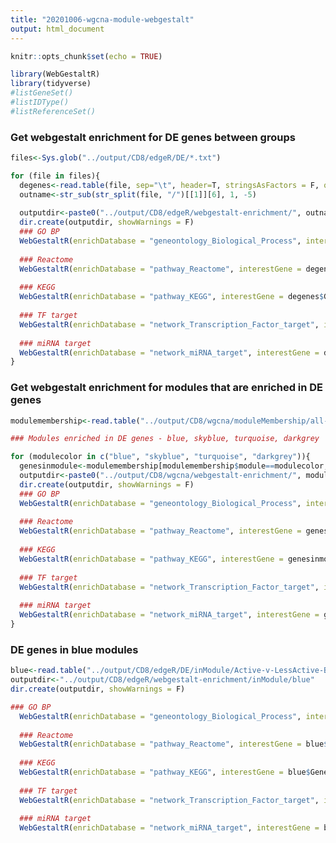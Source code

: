 ```yaml
---
title: "20201006-wgcna-module-webgestalt"
output: html_document
---
```


```r
knitr::opts_chunk$set(echo = TRUE)
```

```R
library(WebGestaltR)
library(tidyverse)
#listGeneSet()
#listIDType()
#listReferenceSet()

```

### Get webgestalt enrichment for DE genes between groups

```R
files<-Sys.glob("../output/CD8/edgeR/DE/*.txt")

for (file in files){
  degenes<-read.table(file, sep="\t", header=T, stringsAsFactors = F, quote="")
  outname<-str_sub(str_split(file, "/")[[1]][6], 1, -5)
  
  outputdir<-paste0("../output/CD8/edgeR/webgestalt-enrichment/", outname)
  dir.create(outputdir, showWarnings = F)
  ### GO BP
  WebGestaltR(enrichDatabase = "geneontology_Biological_Process", interestGene = degenes$Gene.stable.ID, interestGeneType = "ensembl_gene_id", referenceSet = "genome", maxNum = 1000, minNum = 5, outputDirectory = outputdir, projectName = "GO-BP", isOutput = T)
  
  ### Reactome
  WebGestaltR(enrichDatabase = "pathway_Reactome", interestGene = degenes$Gene.stable.ID, interestGeneType = "ensembl_gene_id", referenceSet = "genome", maxNum = 1000, minNum = 5, outputDirectory = outputdir, projectName = "Reactome", isOutput = T)
  
  ### KEGG
  WebGestaltR(enrichDatabase = "pathway_KEGG", interestGene = degenes$Gene.stable.ID, interestGeneType = "ensembl_gene_id", referenceSet = "genome", maxNum = 1000, minNum = 5, outputDirectory = outputdir, projectName = "KEGG", isOutput = T)
  
  ### TF target
  WebGestaltR(enrichDatabase = "network_Transcription_Factor_target", interestGene = degenes$Gene.stable.ID, interestGeneType = "ensembl_gene_id", referenceSet = "genome", maxNum = 1000, minNum = 5, outputDirectory = outputdir, projectName = "TF_target", isOutput = T)
  
  ### miRNA target
  WebGestaltR(enrichDatabase = "network_miRNA_target", interestGene = degenes$Gene.stable.ID, interestGeneType = "ensembl_gene_id", referenceSet = "genome", maxNum = 1000, minNum = 5, outputDirectory = outputdir, projectName = "miRNA_target", isOutput = T)
}
```

### Get webgestalt enrichment for modules that are enriched in DE genes

```R
modulemembership<-read.table("../output/CD8/wgcna/moduleMembership/all-genes.txt", sep="\t", header = T, stringsAsFactors = F)

### Modules enriched in DE genes - blue, skyblue, turquoise, darkgrey

for (modulecolor in c("blue", "skyblue", "turquoise", "darkgrey")){
  genesinmodule<-modulemembership[modulemembership$module==modulecolor,"gene"]
  outputdir<-paste0("../output/CD8/wgcna/webgestalt-enrichment/", modulecolor)
  dir.create(outputdir, showWarnings = F)
  ### GO BP
  WebGestaltR(enrichDatabase = "geneontology_Biological_Process", interestGene = genesinmodule, interestGeneType = "ensembl_gene_id", referenceSet = "genome", maxNum = 1000, minNum = 5, outputDirectory = outputdir, projectName = "GO-BP", isOutput = T)
  
  ### Reactome
  WebGestaltR(enrichDatabase = "pathway_Reactome", interestGene = genesinmodule, interestGeneType = "ensembl_gene_id", referenceSet = "genome", maxNum = 1000, minNum = 5, outputDirectory = outputdir, projectName = "Reactome", isOutput = T)
  
  ### KEGG
  WebGestaltR(enrichDatabase = "pathway_KEGG", interestGene = genesinmodule, interestGeneType = "ensembl_gene_id", referenceSet = "genome", maxNum = 1000, minNum = 5, outputDirectory = outputdir, projectName = "KEGG", isOutput = T)
  
  ### TF target
  WebGestaltR(enrichDatabase = "network_Transcription_Factor_target", interestGene = genesinmodule, interestGeneType = "ensembl_gene_id", referenceSet = "genome", maxNum = 1000, minNum = 5, outputDirectory = outputdir, projectName = "TF_target", isOutput = T)
  
  ### miRNA target
  WebGestaltR(enrichDatabase = "network_miRNA_target", interestGene = genesinmodule, interestGeneType = "ensembl_gene_id", referenceSet = "genome", maxNum = 1000, minNum = 5, outputDirectory = outputdir, projectName = "miRNA_target", isOutput = T)
}


```

### DE genes in blue modules

```R
blue<-read.table("../output/CD8/edgeR/DE/inModule/Active-v-LessActive-Blue.tsv", sep="\t", header=T, stringsAsFactors = F, quote="")
outputdir<-"../output/CD8/edgeR/webgestalt-enrichment/inModule/blue"
dir.create(outputdir, showWarnings = F)

### GO BP
  WebGestaltR(enrichDatabase = "geneontology_Biological_Process", interestGene = blue$Gene.stable.ID, interestGeneType = "ensembl_gene_id", referenceSet = "genome", maxNum = 1000, minNum = 5, outputDirectory = outputdir, projectName = "GO-BP", isOutput = T)
  
  ### Reactome
  WebGestaltR(enrichDatabase = "pathway_Reactome", interestGene = blue$Gene.stable.ID, interestGeneType = "ensembl_gene_id", referenceSet = "genome", maxNum = 1000, minNum = 5, outputDirectory = outputdir, projectName = "Reactome", isOutput = T)
  
  ### KEGG
  WebGestaltR(enrichDatabase = "pathway_KEGG", interestGene = blue$Gene.stable.ID, interestGeneType = "ensembl_gene_id", referenceSet = "genome", maxNum = 1000, minNum = 5, outputDirectory = outputdir, projectName = "KEGG", isOutput = T)
  
  ### TF target
  WebGestaltR(enrichDatabase = "network_Transcription_Factor_target", interestGene = blue$Gene.stable.ID, interestGeneType = "ensembl_gene_id", referenceSet = "genome", maxNum = 1000, minNum = 5, outputDirectory = outputdir, projectName = "TF_target", isOutput = T)
  
  ### miRNA target
  WebGestaltR(enrichDatabase = "network_miRNA_target", interestGene = blue$Gene.stable.ID, interestGeneType = "ensembl_gene_id", referenceSet = "genome", maxNum = 1000, minNum = 5, outputDirectory = outputdir, projectName = "miRNA_target", isOutput = T)
```
